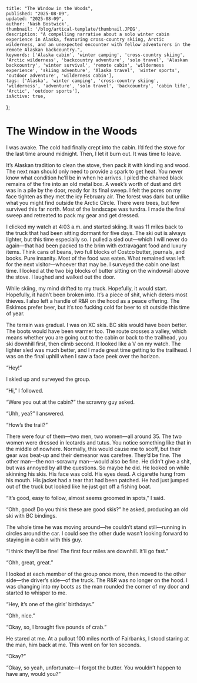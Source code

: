 
    title: "The Window in the Woods",
    published: "2025-08-09",
    updated: "2025-08-09",
    author: 'Nash Bostwick',
    thumbnail: '/blog/artical-template/thumbnail.JPEG',
    description: "A compelling narrative about a solo winter cabin experience in Alaska, featuring cross-country skiing, Arctic wilderness, and an unexpected encounter with fellow adventurers in the remote Alaskan backcountry.",
    keywords: ['Alaska cabin', 'winter camping', 'cross-country skiing', 'Arctic wilderness', 'backcountry adventure', 'solo travel', 'Alaskan backcountry', 'winter survival', 'remote cabin', 'wilderness experience', 'skiing adventure', 'Alaska travel', 'winter sports', 'outdoor adventure', 'wilderness cabin'],
    tags: ['Alaska', 'winter camping', 'cross-country skiing', 'wilderness', 'adventure', 'solo travel', 'backcountry', 'cabin life', 'Arctic', 'outdoor sports'],
    isActive: true,
};



# The Window in the Woods

I was awake. The cold had finally crept into the cabin. I’d fed the stove for the last time around midnight. Then, I let it burn out. It was time to leave.

It’s Alaskan tradition to clean the stove, then pack it with kindling and wood. The next man should only need to provide a spark to get heat. You never know what condition he’ll be in when he arrives. I piled the charred black remains of the fire into an old metal box. A week’s worth of dust and dirt was in a pile by the door, ready for its final sweep. I felt the pores on my face tighten as they met the icy February air. The forest was dark but unlike what you might find outside the Arctic Circle. There were trees, but few survived this far north. Most of the landscape was tundra. I made the final sweep and retreated to pack my gear and get dressed.

I clicked my watch at 4:03 a.m. and started skiing. It was 11 miles back to the truck that had been sitting dormant for five days. The ski out is always lighter, but this time especially so. I pulled a sled out—which I will never do again—that had been packed to the brim with extravagant food and luxury items. Think cans of beans, two full blocks of Costco butter, journals, and books. Pure insanity. Most of the food was eaten. What remained was left for the next visitor—whoever that may be. I surveyed the cabin one last time. I looked at the two big blocks of butter sitting on the windowsill above the stove. I laughed and walked out the door.

While skiing, my mind drifted to my truck. Hopefully, it would start. Hopefully, it hadn’t been broken into. It’s a piece of shit, which deters most thieves. I also left a handle of R&R on the hood as a peace offering. The Eskimos prefer beer, but it’s too fucking cold for beer to sit outside this time of year.

The terrain was gradual. I was on XC skis. BC skis would have been better. The boots would have been warmer too. The route crosses a valley, which means whether you are going out to the cabin or back to the trailhead, you ski downhill first, then climb second. It looked like a V on my watch. The lighter sled was much better, and I made great time getting to the trailhead. I was on the final uphill when I saw a face peek over the horizon.

“Hey!”

I skied up and surveyed the group.

“Hi,” I followed.

“Were you out at the cabin?” the scrawny guy asked.

“Uhh, yea?” I answered.

“How’s the trail?”

There were four of them—two men, two women—all around 35. The two women were dressed in leotards and tutus. You notice something like that in the middle of nowhere. Normally, this would cause me to scoff, but their gear was beat-up and their demeanor was carefree. They’d be fine. The other man—the non-scrawny man—would also be fine. He didn't give a shit, but was annoyed by all the questions. So maybe he did. He looked on while skinning his skis. His face was cold. His eyes dead. A cigarette hung from his mouth. His jacket had a tear that had been patched. He had just jumped out of the truck but looked like he just got off a fishing boat.

“It’s good, easy to follow, almost seems groomed in spots,” I said.

“Ohh, good! Do you think these are good skis?” he asked, producing an old ski with BC bindings.

The whole time he was moving around—he couldn’t stand still—running in circles around the car. I could see the other dude wasn’t looking forward to staying in a cabin with this guy.

“I think they’ll be fine! The first four miles are downhill. It’ll go fast.”

“Ohh, great, great.”

I looked at each member of the group once more, then moved to the other side—the driver’s side—of the truck. The R&R was no longer on the hood. I was changing into my boots as the man rounded the corner of my door and started to whisper to me.

“Hey, it’s one of the girls’ birthdays.”

“Ohh, nice.”

“Okay, so, I brought five pounds of crab.”

He stared at me. At a pullout 100 miles north of Fairbanks, I stood staring at the man, him back at me. This went on for ten seconds.

“Okay?”

“Okay, so yeah, unfortunate—I forgot the butter. You wouldn’t happen to have any, would you?”
